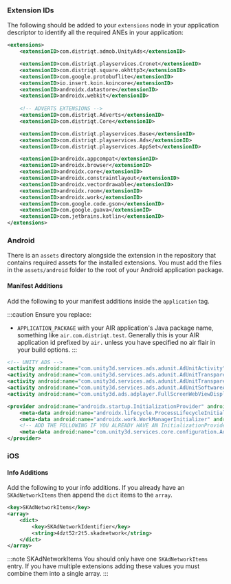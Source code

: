 
### Extension IDs

The following should be added to your `extensions` node in your application descriptor to identify all the required ANEs in your application:

```xml
<extensions>
    <extensionID>com.distriqt.admob.UnityAds</extensionID>

    <extensionID>com.distriqt.playservices.Cronet</extensionID>
    <extensionID>com.distriqt.square.okhttp3</extensionID>
    <extensionID>com.google.protobuflite</extensionID>
    <extensionID>io.insert.koin.koincore</extensionID>
    <extensionID>androidx.datastore</extensionID>
    <extensionID>androidx.webkit</extensionID>
	
	<!-- ADVERTS EXTENSIONS -->
	<extensionID>com.distriqt.Adverts</extensionID>
	<extensionID>com.distriqt.Core</extensionID>

	<extensionID>com.distriqt.playservices.Base</extensionID>
	<extensionID>com.distriqt.playservices.Ads</extensionID>
	<extensionID>com.distriqt.playservices.AppSet</extensionID>

	<extensionID>androidx.appcompat</extensionID>
	<extensionID>androidx.browser</extensionID>
	<extensionID>androidx.core</extensionID>
	<extensionID>androidx.constraintlayout</extensionID>
	<extensionID>androidx.vectordrawable</extensionID>
	<extensionID>androidx.room</extensionID>
	<extensionID>androidx.work</extensionID>
	<extensionID>com.google.code.gson</extensionID>
	<extensionID>com.google.guava</extensionID>
	<extensionID>com.jetbrains.kotlin</extensionID>
</extensions>
```

### Android

There is an `assets` directory alongside the extension in the repository that contains required assets for the installed extensions.
You must add the files in the `assets/android` folder to the root of your Android application package. 


#### Manifest Additions

Add the following to your manifest additions inside the `application` tag. 

:::caution
Ensure you replace:
-  `APPLICATION_PACKAGE` with your AIR application's Java package name, something like `air.com.distriqt.test`. Generally this is your AIR application id prefixed by `air.` unless you have specified no air flair in your build options.
:::

```xml
<!-- UNITY ADS -->
<activity android:name="com.unity3d.services.ads.adunit.AdUnitActivity" android:configChanges="fontScale|keyboard|keyboardHidden|locale|mnc|mcc|navigation|orientation|screenLayout|screenSize|smallestScreenSize|uiMode|touchscreen" android:exported="false" android:hardwareAccelerated="true" android:theme="@android:style/Theme.NoTitleBar.Fullscreen"/>
<activity android:name="com.unity3d.services.ads.adunit.AdUnitTransparentActivity" android:configChanges="fontScale|keyboard|keyboardHidden|locale|mnc|mcc|navigation|orientation|screenLayout|screenSize|smallestScreenSize|uiMode|touchscreen" android:exported="false" android:hardwareAccelerated="true" android:theme="@android:style/Theme.Translucent.NoTitleBar.Fullscreen"/>
<activity android:name="com.unity3d.services.ads.adunit.AdUnitTransparentSoftwareActivity" android:configChanges="fontScale|keyboard|keyboardHidden|locale|mnc|mcc|navigation|orientation|screenLayout|screenSize|smallestScreenSize|uiMode|touchscreen" android:exported="false" android:hardwareAccelerated="false" android:theme="@android:style/Theme.Translucent.NoTitleBar.Fullscreen"/>
<activity android:name="com.unity3d.services.ads.adunit.AdUnitSoftwareActivity" android:configChanges="fontScale|keyboard|keyboardHidden|locale|mnc|mcc|navigation|orientation|screenLayout|screenSize|smallestScreenSize|uiMode|touchscreen" android:exported="false" android:hardwareAccelerated="false" android:theme="@android:style/Theme.NoTitleBar.Fullscreen"/>
<activity android:name="com.unity3d.ads.adplayer.FullScreenWebViewDisplay" android:configChanges="fontScale|keyboard|keyboardHidden|locale|mnc|mcc|navigation|orientation|screenLayout|screenSize|smallestScreenSize|uiMode|touchscreen" android:exported="false" android:hardwareAccelerated="true" android:theme="@android:style/Theme.NoTitleBar.Fullscreen"/>

<provider android:name="androidx.startup.InitializationProvider" android:authorities="APPLICATION_PACKAGE.androidx-startup" android:exported="false">
    <meta-data android:name="androidx.lifecycle.ProcessLifecycleInitializer" android:value="androidx.startup"/>
    <meta-data android:name="androidx.work.WorkManagerInitializer" android:value="androidx.startup"/>
    <!-- ADD THE FOLLOWING IF YOU ALREADY HAVE AN InitializationProvider -->
    <meta-data android:name="com.unity3d.services.core.configuration.AdsSdkInitializer" android:value="androidx.startup"/>
</provider>
```


### iOS

#### Info Additions


Add the following to your info additions. If you already have an `SKAdNetworkItems` then append the `dict` items to the `array`.

```xml
<key>SKAdNetworkItems</key>
<array>
    <dict>
        <key>SKAdNetworkIdentifier</key>
        <string>4dzt52r2t5.skadnetwork</string>
    </dict>
</array>
```

:::note SKAdNetworkItems
You should only have one `SKAdNetworkItems` entry. If you have multiple extensions adding these values you must combine them into a single array.
:::

